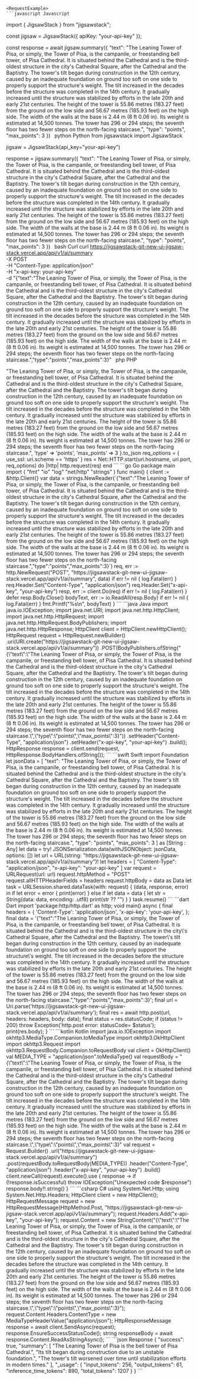 
    <RequestExample>
    ```javascript Javascript
import { JigsawStack } from "jigsawstack";

const jigsaw = JigsawStack({ apiKey: "your-api-key" });

const response = await jigsaw.summary({
      "text": "The Leaning Tower of Pisa, or simply, the Tower of Pisa, is the campanile, or freestanding bell tower, of Pisa Cathedral. It is situated behind the Cathedral and is the third-oldest structure in the city's Cathedral Square, after the Cathedral and the Baptistry. The tower's tilt began during construction in the 12th century, caused by an inadequate foundation on ground too soft on one side to properly support the structure's weight. The tilt increased in the decades before the structure was completed in the 14th century. It gradually increased until the structure was stabilized by efforts in the late 20th and early 21st centuries. The height of the tower is 55.86 metres (183.27 feet) from the ground on the low side and 56.67 metres (185.93 feet) on the high side. The width of the walls at the base is 2.44 m (8 ft 0.06 in). Its weight is estimated at 14,500 tonnes. The tower has 296 or 294 steps; the seventh floor has two fewer steps on the north-facing staircase.",
      "type": "points",
      "max_points": 3
})
    ```
    ```python Python
from jigsawstack import JigsawStack

jigsaw = JigsawStack(api_key="your-api-key")

response = jigsaw.summary({
      "text": "The Leaning Tower of Pisa, or simply, the Tower of Pisa, is the campanile, or freestanding bell tower, of Pisa Cathedral. It is situated behind the Cathedral and is the third-oldest structure in the city's Cathedral Square, after the Cathedral and the Baptistry. The tower's tilt began during construction in the 12th century, caused by an inadequate foundation on ground too soft on one side to properly support the structure's weight. The tilt increased in the decades before the structure was completed in the 14th century. It gradually increased until the structure was stabilized by efforts in the late 20th and early 21st centuries. The height of the tower is 55.86 metres (183.27 feet) from the ground on the low side and 56.67 metres (185.93 feet) on the high side. The width of the walls at the base is 2.44 m (8 ft 0.06 in). Its weight is estimated at 14,500 tonnes. The tower has 296 or 294 steps; the seventh floor has two fewer steps on the north-facing staircase.",
      "type": "points",
      "max_points": 3
})
    ```
    ```bash Curl
curl https://jigsawstack-git-new-ui-jigsaw-stack.vercel.app/api/v1/ai/summary \
 -X POST \
 -H "Content-Type: application/json" \
 -H "x-api-key: your-api-key" \
 -d "{\"text\":\"The Leaning Tower of Pisa, or simply, the Tower of Pisa, is the campanile, or freestanding bell tower, of Pisa Cathedral. It is situated behind the Cathedral and is the third-oldest structure in the city's Cathedral Square, after the Cathedral and the Baptistry. The tower's tilt began during construction in the 12th century, caused by an inadequate foundation on ground too soft on one side to properly support the structure's weight. The tilt increased in the decades before the structure was completed in the 14th century. It gradually increased until the structure was stabilized by efforts in the late 20th and early 21st centuries. The height of the tower is 55.86 metres (183.27 feet) from the ground on the low side and 56.67 metres (185.93 feet) on the high side. The width of the walls at the base is 2.44 m (8 ft 0.06 in). Its weight is estimated at 14,500 tonnes. The tower has 296 or 294 steps; the seventh floor has two fewer steps on the north-facing staircase.\",\"type\":\"points\",\"max_points\":3}"
    ```
    ```php PHP
<?php
$ch = curl_init();
curl_setopt($ch, CURLOPT_URL, 'https://jigsawstack-git-new-ui-jigsaw-stack.vercel.app/api/v1/ai/summary');
curl_setopt($ch, CURLOPT_RETURNTRANSFER, true);
curl_setopt($ch, CURLOPT_CUSTOMREQUEST, 'POST');
curl_setopt($ch, CURLOPT_HTTPHEADER, [
    'Content-Type: application/json',
    'x-api-key: your-api-key',
]);
curl_setopt($ch, CURLOPT_POSTFIELDS, '{"text":"The Leaning Tower of Pisa, or simply, the Tower of Pisa, is the campanile, or freestanding bell tower, of Pisa Cathedral. It is situated behind the Cathedral and is the third-oldest structure in the city\'s Cathedral Square, after the Cathedral and the Baptistry. The tower\'s tilt began during construction in the 12th century, caused by an inadequate foundation on ground too soft on one side to properly support the structure\'s weight. The tilt increased in the decades before the structure was completed in the 14th century. It gradually increased until the structure was stabilized by efforts in the late 20th and early 21st centuries. The height of the tower is 55.86 metres (183.27 feet) from the ground on the low side and 56.67 metres (185.93 feet) on the high side. The width of the walls at the base is 2.44 m (8 ft 0.06 in). Its weight is estimated at 14,500 tonnes. The tower has 296 or 294 steps; the seventh floor has two fewer steps on the north-facing staircase.","type":"points","max_points":3}');

$response = curl_exec($ch);

curl_close($ch);

    ```
    ```ruby Ruby
require 'net/http'
require 'json'

uri = URI('https://jigsawstack-git-new-ui-jigsaw-stack.vercel.app/api/v1/ai/summary')
req = Net::HTTP::Post.new(uri)
req.content_type = 'application/json'
req['x-api-key'] = 'your-api-key'

req.body = {
  'text' => "The Leaning Tower of Pisa, or simply, the Tower of Pisa, is the campanile, or freestanding bell tower, of Pisa Cathedral. It is situated behind the Cathedral and is the third-oldest structure in the city's Cathedral Square, after the Cathedral and the Baptistry. The tower's tilt began during construction in the 12th century, caused by an inadequate foundation on ground too soft on one side to properly support the structure's weight. The tilt increased in the decades before the structure was completed in the 14th century. It gradually increased until the structure was stabilized by efforts in the late 20th and early 21st centuries. The height of the tower is 55.86 metres (183.27 feet) from the ground on the low side and 56.67 metres (185.93 feet) on the high side. The width of the walls at the base is 2.44 m (8 ft 0.06 in). Its weight is estimated at 14,500 tonnes. The tower has 296 or 294 steps; the seventh floor has two fewer steps on the north-facing staircase.",
  'type' => 'points',
  'max_points' => 3
}.to_json

req_options = {
  use_ssl: uri.scheme == 'https'
}
res = Net::HTTP.start(uri.hostname, uri.port, req_options) do |http|
  http.request(req)
end

    ```
    ```go Go
package main

import (
	"fmt"
	"io"
	"log"
	"net/http"
	"strings"
)

func main() {
	client := &http.Client{}
	var data = strings.NewReader(`{"text":"The Leaning Tower of Pisa, or simply, the Tower of Pisa, is the campanile, or freestanding bell tower, of Pisa Cathedral. It is situated behind the Cathedral and is the third-oldest structure in the city's Cathedral Square, after the Cathedral and the Baptistry. The tower's tilt began during construction in the 12th century, caused by an inadequate foundation on ground too soft on one side to properly support the structure's weight. The tilt increased in the decades before the structure was completed in the 14th century. It gradually increased until the structure was stabilized by efforts in the late 20th and early 21st centuries. The height of the tower is 55.86 metres (183.27 feet) from the ground on the low side and 56.67 metres (185.93 feet) on the high side. The width of the walls at the base is 2.44 m (8 ft 0.06 in). Its weight is estimated at 14,500 tonnes. The tower has 296 or 294 steps; the seventh floor has two fewer steps on the north-facing staircase.","type":"points","max_points":3}`)
	req, err := http.NewRequest("POST", "https://jigsawstack-git-new-ui-jigsaw-stack.vercel.app/api/v1/ai/summary", data)
	if err != nil {
		log.Fatal(err)
	}
	req.Header.Set("Content-Type", "application/json")
	req.Header.Set("x-api-key", "your-api-key")
	resp, err := client.Do(req)
	if err != nil {
		log.Fatal(err)
	}
	defer resp.Body.Close()
	bodyText, err := io.ReadAll(resp.Body)
	if err != nil {
		log.Fatal(err)
	}
	fmt.Printf("%s\n", bodyText)
}

    ```
    ```java Java
import java.io.IOException;
import java.net.URI;
import java.net.http.HttpClient;
import java.net.http.HttpRequest;
import java.net.http.HttpRequest.BodyPublishers;
import java.net.http.HttpResponse;

HttpClient client = HttpClient.newHttpClient();

HttpRequest request = HttpRequest.newBuilder()
    .uri(URI.create("https://jigsawstack-git-new-ui-jigsaw-stack.vercel.app/api/v1/ai/summary"))
    .POST(BodyPublishers.ofString("{\"text\":\"The Leaning Tower of Pisa, or simply, the Tower of Pisa, is the campanile, or freestanding bell tower, of Pisa Cathedral. It is situated behind the Cathedral and is the third-oldest structure in the city's Cathedral Square, after the Cathedral and the Baptistry. The tower's tilt began during construction in the 12th century, caused by an inadequate foundation on ground too soft on one side to properly support the structure's weight. The tilt increased in the decades before the structure was completed in the 14th century. It gradually increased until the structure was stabilized by efforts in the late 20th and early 21st centuries. The height of the tower is 55.86 metres (183.27 feet) from the ground on the low side and 56.67 metres (185.93 feet) on the high side. The width of the walls at the base is 2.44 m (8 ft 0.06 in). Its weight is estimated at 14,500 tonnes. The tower has 296 or 294 steps; the seventh floor has two fewer steps on the north-facing staircase.\",\"type\":\"points\",\"max_points\":3}"))
    .setHeader("Content-Type", "application/json")
    .setHeader("x-api-key", "your-api-key")
    .build();

HttpResponse<String> response = client.send(request, HttpResponse.BodyHandlers.ofString());

    ```
    ```swift Swift
import Foundation

let jsonData = [
    "text": "The Leaning Tower of Pisa, or simply, the Tower of Pisa, is the campanile, or freestanding bell tower, of Pisa Cathedral. It is situated behind the Cathedral and is the third-oldest structure in the city's Cathedral Square, after the Cathedral and the Baptistry. The tower's tilt began during construction in the 12th century, caused by an inadequate foundation on ground too soft on one side to properly support the structure's weight. The tilt increased in the decades before the structure was completed in the 14th century. It gradually increased until the structure was stabilized by efforts in the late 20th and early 21st centuries. The height of the tower is 55.86 metres (183.27 feet) from the ground on the low side and 56.67 metres (185.93 feet) on the high side. The width of the walls at the base is 2.44 m (8 ft 0.06 in). Its weight is estimated at 14,500 tonnes. The tower has 296 or 294 steps; the seventh floor has two fewer steps on the north-facing staircase.",
    "type": "points",
    "max_points": 3
] as [String : Any]
let data = try! JSONSerialization.data(withJSONObject: jsonData, options: [])

let url = URL(string: "https://jigsawstack-git-new-ui-jigsaw-stack.vercel.app/api/v1/ai/summary")!
let headers = [
    "Content-Type": "application/json",
    "x-api-key": "your-api-key"
]

var request = URLRequest(url: url)
request.httpMethod = "POST"
request.allHTTPHeaderFields = headers
request.httpBody = data as Data

let task = URLSession.shared.dataTask(with: request) { (data, response, error) in
    if let error = error {
        print(error)
    } else if let data = data {
        let str = String(data: data, encoding: .utf8)
        print(str ?? "")
    }
}

task.resume()

    ```
    ```dart Dart
import 'package:http/http.dart' as http;

void main() async {
  final headers = {
    'Content-Type': 'application/json',
    'x-api-key': 'your-api-key',
  };

  final data = '{"text":"The Leaning Tower of Pisa, or simply, the Tower of Pisa, is the campanile, or freestanding bell tower, of Pisa Cathedral. It is situated behind the Cathedral and is the third-oldest structure in the city\'s Cathedral Square, after the Cathedral and the Baptistry. The tower\'s tilt began during construction in the 12th century, caused by an inadequate foundation on ground too soft on one side to properly support the structure\'s weight. The tilt increased in the decades before the structure was completed in the 14th century. It gradually increased until the structure was stabilized by efforts in the late 20th and early 21st centuries. The height of the tower is 55.86 metres (183.27 feet) from the ground on the low side and 56.67 metres (185.93 feet) on the high side. The width of the walls at the base is 2.44 m (8 ft 0.06 in). Its weight is estimated at 14,500 tonnes. The tower has 296 or 294 steps; the seventh floor has two fewer steps on the north-facing staircase.","type":"points","max_points":3}';

  final url = Uri.parse('https://jigsawstack-git-new-ui-jigsaw-stack.vercel.app/api/v1/ai/summary');

  final res = await http.post(url, headers: headers, body: data);
  final status = res.statusCode;
  if (status != 200) throw Exception('http.post error: statusCode= $status');

  print(res.body);
}

    ```
    ```kotlin Kotlin
import java.io.IOException
import okhttp3.MediaType.Companion.toMediaType
import okhttp3.OkHttpClient
import okhttp3.Request
import okhttp3.RequestBody.Companion.toRequestBody

val client = OkHttpClient()

val MEDIA_TYPE = "application/json".toMediaType()

val requestBody = "{\"text\":\"The Leaning Tower of Pisa, or simply, the Tower of Pisa, is the campanile, or freestanding bell tower, of Pisa Cathedral. It is situated behind the Cathedral and is the third-oldest structure in the city's Cathedral Square, after the Cathedral and the Baptistry. The tower's tilt began during construction in the 12th century, caused by an inadequate foundation on ground too soft on one side to properly support the structure's weight. The tilt increased in the decades before the structure was completed in the 14th century. It gradually increased until the structure was stabilized by efforts in the late 20th and early 21st centuries. The height of the tower is 55.86 metres (183.27 feet) from the ground on the low side and 56.67 metres (185.93 feet) on the high side. The width of the walls at the base is 2.44 m (8 ft 0.06 in). Its weight is estimated at 14,500 tonnes. The tower has 296 or 294 steps; the seventh floor has two fewer steps on the north-facing staircase.\",\"type\":\"points\",\"max_points\":3}"

val request = Request.Builder()
  .url("https://jigsawstack-git-new-ui-jigsaw-stack.vercel.app/api/v1/ai/summary")
  .post(requestBody.toRequestBody(MEDIA_TYPE))
  .header("Content-Type", "application/json")
  .header("x-api-key", "your-api-key")
  .build()

client.newCall(request).execute().use { response ->
  if (!response.isSuccessful) throw IOException("Unexpected code $response")
  response.body!!.string()
}

    ```
    ```csharp C#
using System.Net.Http;
using System.Net.Http.Headers;

HttpClient client = new HttpClient();

HttpRequestMessage request = new HttpRequestMessage(HttpMethod.Post, "https://jigsawstack-git-new-ui-jigsaw-stack.vercel.app/api/v1/ai/summary");

request.Headers.Add("x-api-key", "your-api-key");

request.Content = new StringContent("{\"text\":\"The Leaning Tower of Pisa, or simply, the Tower of Pisa, is the campanile, or freestanding bell tower, of Pisa Cathedral. It is situated behind the Cathedral and is the third-oldest structure in the city's Cathedral Square, after the Cathedral and the Baptistry. The tower's tilt began during construction in the 12th century, caused by an inadequate foundation on ground too soft on one side to properly support the structure's weight. The tilt increased in the decades before the structure was completed in the 14th century. It gradually increased until the structure was stabilized by efforts in the late 20th and early 21st centuries. The height of the tower is 55.86 metres (183.27 feet) from the ground on the low side and 56.67 metres (185.93 feet) on the high side. The width of the walls at the base is 2.44 m (8 ft 0.06 in). Its weight is estimated at 14,500 tonnes. The tower has 296 or 294 steps; the seventh floor has two fewer steps on the north-facing staircase.\",\"type\":\"points\",\"max_points\":3}");
request.Content.Headers.ContentType = new MediaTypeHeaderValue("application/json");

HttpResponseMessage response = await client.SendAsync(request);
response.EnsureSuccessStatusCode();
string responseBody = await response.Content.ReadAsStringAsync();

    ```
    </RequestExample>
    <ResponseExample>
    ```json Response
{
      "success": true,
      "summary": [
            "The Leaning Tower of Pisa is the bell tower of Pisa Cathedral.",
            "Its tilt began during construction due to an unstable foundation.",
            "The tower's tilt worsened over time until stabilization efforts in modern times."
      ],
      "_usage": {
            "input_tokens": 256,
            "output_tokens": 61,
            "inference_time_tokens": 890,
            "total_tokens": 1207
      }
}
    ```
    </ResponseExample>
    
    